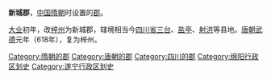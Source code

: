 '''新城郡'''，[[中国|中国]][[隋朝|隋朝]]时设置的[[郡|郡]]。

[[大业_(年号)|大业]]初年，改[[梓州|梓州]]为新城郡，辖境相当今[[四川省|四川省]][[三台县|三台]]、[[盐亭县|盐亭]]、[[射洪县|射洪]]等县地。[[唐朝|唐朝]][[武德|武德]]元年（618年），复为梓州。

{{隋朝行政區劃|nocat}}
{{四川行政区划小作品}}
{{DEFAULTSORT:X}}
[[Category:隋朝的郡|Category:隋朝的郡]] 
[[Category:唐朝的郡|Category:唐朝的郡]] 
[[Category:四川的郡|Category:四川的郡]]
[[Category:绵阳行政区划史|Category:绵阳行政区划史]]
[[Category:遂宁行政区划史|Category:遂宁行政区划史]]